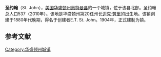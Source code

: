 {{Refimprove|time=2017-04-28T00:36:58+00:00}}
{{Infobox settlement
|official_name            = St. John
|settlement_type          = [[Town_(Washington)|Town]]
|nickname                 =
|motto                    =

<!-- Maps -->
|image_map = Whitman_County_Washington_Incorporated_and_Unincorporated_areas_St._John_Highlighted.svg
|mapsize                  = 250px
|map_caption              = Location of St. John, Washington
|image_map1               =
|mapsize1                 =
|map_caption1             =

<!-- Location -->
|subdivision_type         = 国家
|subdivision_name         = 美国
|subdivision_type1        = 州
|subdivision_name1        = 华盛顿州
|subdivision_type2        = 县
|subdivision_name2        = 惠特曼县

<!-- Area -->
|unit_pref                = Imperial
|area_footnotes           = 
|area_magnitude           =
|area_total_km2           = 1.63
|area_land_km2            = 1.63
|area_water_km2           = 0
|area_total_sq_mi         = 0.63
|area_land_sq_mi          = 0.63
|area_water_sq_mi         = 0

<!-- Population -->
|population_as_of         = [[2010_United_States_Census|2010]]
|population_est           = 546
|pop_est_as_of            = 2012<ref name="2012 Pop Estimate">{{cite web|title=Population Estimates|url=http://www.census.gov/popest/data/cities/totals/2012/SUB-EST2012.html|publisher=[[United_States_Census_Bureau|United States Census Bureau]]|accessdate=2013-06-01|archive-url=https://www.webcitation.org/6HQu4Spqa?url=http://www.census.gov/popest/data/cities/totals/2012/SUB-EST2012.html|archive-date=2013-06-17|dead-url=yes}}</ref>
|population_footnotes     = 
|population_total         = 537
|population_density_km2   = 329.1
|population_density_sq_mi = 852.4

<!-- General information -->
|timezone                 = 太平洋时区
|utc_offset               = -8
|timezone_DST             = PDT
|utc_offset_DST           = -7
|elevation_footnotes      =
|elevation_m              = 598
|elevation_ft             = 1962

}}
'''圣约翰'''（St. John），[[美国|美国]][[华盛顿州|华盛顿州]][[惠特曼县|惠特曼县]]的一个城镇，位于该县北部。圣约翰总人口537（2010年）。该地是华盛顿州第20任州长[[迈克·劳里|迈克·劳里]]的出生地。该镇创建于1880年代晚期，得名于创建者E.T. St. John。1904年，正式建制为镇。

==参考文献==
{{reflist}}

{{Washington-stub}}

[[Category:华盛顿州城镇|Category:华盛顿州城镇]]